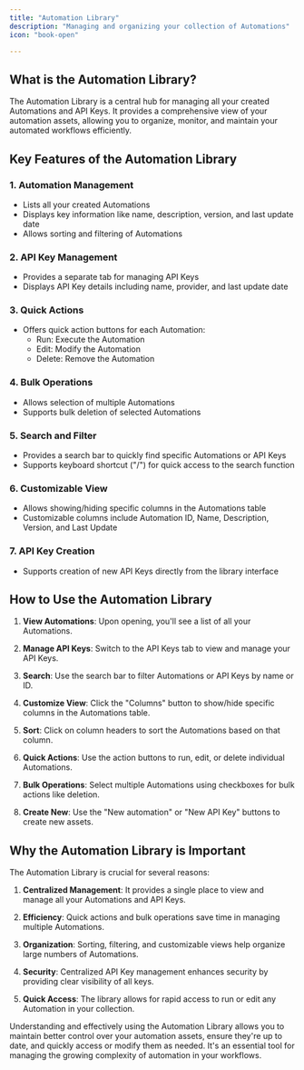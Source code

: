 ```yaml
---
title: "Automation Library"
description: "Managing and organizing your collection of Automations"
icon: "book-open"

---
```


## What is the Automation Library?

The Automation Library is a central hub for managing all your created Automations and API Keys. It provides a comprehensive view of your automation assets, allowing you to organize, monitor, and maintain your automated workflows efficiently.

## Key Features of the Automation Library

### 1. Automation Management
- Lists all your created Automations
- Displays key information like name, description, version, and last update date
- Allows sorting and filtering of Automations

### 2. API Key Management
- Provides a separate tab for managing API Keys
- Displays API Key details including name, provider, and last update date

### 3. Quick Actions
- Offers quick action buttons for each Automation:
  - Run: Execute the Automation
  - Edit: Modify the Automation
  - Delete: Remove the Automation

### 4. Bulk Operations
- Allows selection of multiple Automations
- Supports bulk deletion of selected Automations

### 5. Search and Filter
- Provides a search bar to quickly find specific Automations or API Keys
- Supports keyboard shortcut ("/") for quick access to the search function

### 6. Customizable View
- Allows showing/hiding specific columns in the Automations table
- Customizable columns include Automation ID, Name, Description, Version, and Last Update

### 7. API Key Creation
- Supports creation of new API Keys directly from the library interface

## How to Use the Automation Library

1. **View Automations**: Upon opening, you'll see a list of all your Automations.

2. **Manage API Keys**: Switch to the API Keys tab to view and manage your API Keys.

3. **Search**: Use the search bar to filter Automations or API Keys by name or ID.

4. **Customize View**: Click the "Columns" button to show/hide specific columns in the Automations table.

5. **Sort**: Click on column headers to sort the Automations based on that column.

6. **Quick Actions**: Use the action buttons to run, edit, or delete individual Automations.

7. **Bulk Operations**: Select multiple Automations using checkboxes for bulk actions like deletion.

8. **Create New**: Use the "New automation" or "New API Key" buttons to create new assets.

## Why the Automation Library is Important

The Automation Library is crucial for several reasons:

1. **Centralized Management**: It provides a single place to view and manage all your Automations and API Keys.

2. **Efficiency**: Quick actions and bulk operations save time in managing multiple Automations.

3. **Organization**: Sorting, filtering, and customizable views help organize large numbers of Automations.

4. **Security**: Centralized API Key management enhances security by providing clear visibility of all keys.

5. **Quick Access**: The library allows for rapid access to run or edit any Automation in your collection.

Understanding and effectively using the Automation Library allows you to maintain better control over your automation assets, ensure they're up to date, and quickly access or modify them as needed. It's an essential tool for managing the growing complexity of automation in your workflows.